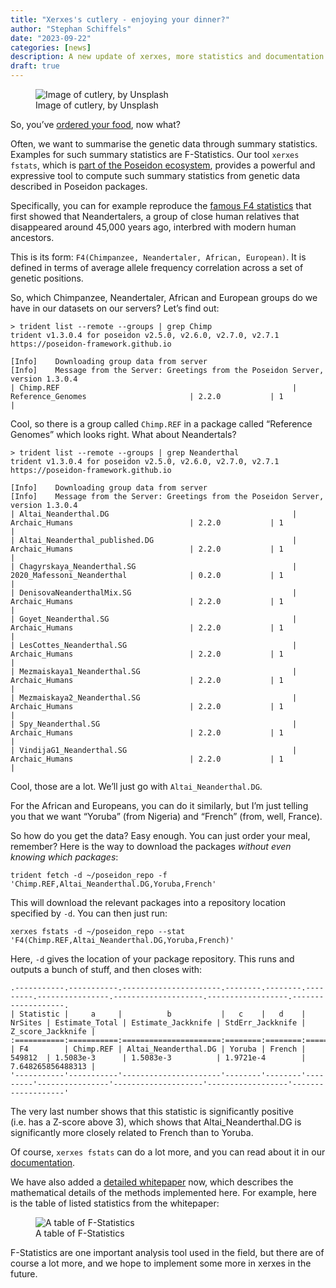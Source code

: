 ```yaml
---
title: "Xerxes's cutlery - enjoying your dinner?"
author: "Stephan Schiffels"
date: "2023-09-22"
categories: [news]
description: A new update of xerxes, more statistics and documentation
draft: true
---
```


![Image of cutlery, by Unsplash](../oliver-augustijn-4Af55Wg3vEs-unsplash.jpg)

So, you've [ordered your food](trident_14.qmd), now what? 

Often, we want to summarise the genetic data through summary statistics. Examples for such summary statistics are F-Statistics. Our tool `xerxes fstats`, which is [part of the Poseidon ecosystem](https://www.poseidon-adna.org/#/xerxes), provides a powerful and expressive tool to compute such summary statistics from genetic data described in Poseidon packages.

Specifically, you can for example reproduce the [famous F4 statistics](https://www.science.org/doi/10.1126/science.1188021?url_ver=Z39.88-2003&rfr_id=ori:rid:crossref.org&rfr_dat=cr_pub%20%200pubmed) that first showed that Neandertalers, a group of close human relatives that disappeared around 45,000 years ago, interbred with modern human ancestors. 

This is its form: `F4(Chimpanzee, Neandertaler, African, European)`. It is defined in terms of average allele frequency correlation across a set of genetic positions. 

So, which Chimpanzee, Neandertaler, African and European groups do we have in our datasets on our servers? Let's find out:

```
> trident list --remote --groups | grep Chimp
trident v1.3.0.4 for poseidon v2.5.0, v2.6.0, v2.7.0, v2.7.1
https://poseidon-framework.github.io

[Info]    Downloading group data from server
[Info]    Message from the Server: Greetings from the Poseidon Server, version 1.3.0.4
| Chimp.REF                                                    | Reference_Genomes                       | 2.2.0           | 1              |
```

Cool, so there is a group called `Chimp.REF` in a package called "Reference Genomes" which looks right. What about Neandertals?

```
> trident list --remote --groups | grep Neanderthal
trident v1.3.0.4 for poseidon v2.5.0, v2.6.0, v2.7.0, v2.7.1
https://poseidon-framework.github.io

[Info]    Downloading group data from server
[Info]    Message from the Server: Greetings from the Poseidon Server, version 1.3.0.4
| Altai_Neanderthal.DG                                         | Archaic_Humans                          | 2.2.0           | 1              |
| Altai_Neanderthal_published.DG                               | Archaic_Humans                          | 2.2.0           | 1              |
| Chagyrskaya_Neanderthal.SG                                   | 2020_Mafessoni_Neanderthal              | 0.2.0           | 1              |
| DenisovaNeanderthalMix.SG                                    | Archaic_Humans                          | 2.2.0           | 1              |
| Goyet_Neanderthal.SG                                         | Archaic_Humans                          | 2.2.0           | 1              |
| LesCottes_Neanderthal.SG                                     | Archaic_Humans                          | 2.2.0           | 1              |
| Mezmaiskaya1_Neanderthal.SG                                  | Archaic_Humans                          | 2.2.0           | 1              |
| Mezmaiskaya2_Neanderthal.SG                                  | Archaic_Humans                          | 2.2.0           | 1              |
| Spy_Neanderthal.SG                                           | Archaic_Humans                          | 2.2.0           | 1              |
| VindijaG1_Neanderthal.SG                                     | Archaic_Humans                          | 2.2.0           | 1              |
``` 

Cool, those are a lot. We'll just go with `Altai_Neanderthal.DG`.

For the African and Europeans, you can do it similarly, but I'm just telling you that we want "Yoruba" (from Nigeria) and "French" (from, well, France).

So how do you get the data? Easy enough. You can just order your meal, remember? Here is the way to download the packages *without even knowing which packages*:

```
trident fetch -d ~/poseidon_repo -f 'Chimp.REF,Altai_Neanderthal.DG,Yoruba,French'
```

This will download the relevant packages into a repository location specified by `-d`. You can then just run:

```
xerxes fstats -d ~/poseidon_repo --stat 'F4(Chimp.REF,Altai_Neanderthal.DG,Yoruba,French)'
```

Here, `-d` gives the location of your package repository. This runs and outputs a bunch of stuff, and then closes with:

```
.-----------.-----------.----------------------.--------.--------.---------.----------------.--------------------.------------------.-------------------.
| Statistic |     a     |          b           |   c    |   d    | NrSites | Estimate_Total | Estimate_Jackknife | StdErr_Jackknife | Z_score_Jackknife |
:===========:===========:======================:========:========:=========:================:====================:==================:===================:
| F4        | Chimp.REF | Altai_Neanderthal.DG | Yoruba | French | 549812  | 1.5083e-3      | 1.5083e-3          | 1.9721e-4        | 7.648265856488313 |
'-----------'-----------'----------------------'--------'--------'---------'----------------'--------------------'------------------'-------------------'
```

The very last number shows that this statistic is significantly positive (i.e. has a Z-score above 3), which shows that Altai_Neanderthal.DG is significantly more closely related to French than to Yoruba.

Of course, `xerxes fstats` can do a lot more, and you can read about it in our [documentation](https://www.poseidon-adna.org/#/xerxes?id=fstats-command).

We have also added a [detailed whitepaper](https://github.com/poseidon-framework/poseidon-analysis-hs/blob/updates_poseidon_1.4/docs/xerxes_whitepaper.pdf) now, which describes the mathematical details of the methods implemented here. For example, here is the table of listed statistics from the whitepaper:

![A table of F-Statistics](../stats_table.jpg)

F-Statistics are one important analysis tool used in the field, but there are of course a lot more, and we hope to implement some more in xerxes in the future.